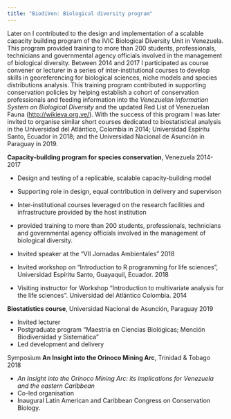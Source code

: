 ```yaml
---
title: "BiodiVen: Biological diversity program"
---
```


Later on I contributed to the design and implementation of a scalable capacity building program of the IVIC Biological Diversity Unit in Venezuela. This program provided training to more than 200 students, professionals, technicians and governmental agency officials involved in the management of biological diversity. Between 2014 and 2017 I participated as course convener or lecturer in a series of inter-institutional courses to develop skills in georeferencing for biological sciences, niche models and species distributions analysis. This training program contributed in supporting conservation policies by helping establish a cohort of conservation professionals and feeding information into the *Venezuelan Information System on Biological Diversity* and the updated Red List of Venezuelan Fauna (<http://wikieva.org.ve/>). With the success of this program I was later invited to organise similar short courses dedicated to biostatistical analysis in the Universidad del Atlántico, Colombia in 2014; Universidad Espíritu Santo, Ecuador in 2018; and the Universidad Nacional de Asunción in Paraguay in 2019. 

**Capacity-building program for species conservation**, Venezuela [2014-2017]{.cvdate}

- Design and testing of a replicable, scalable capacity-building model
- Supporting role in design, equal contribution in delivery and supervison 
- Inter-institutional courses leveraged on the research facilities and infrastructure provided by the host institution 
- provided training to more than 200 students, professionals, technicians and governmental agency officials involved in the management of biological diversity. 


- Invited speaker at the “VII Jornadas Ambientales” 2018	

- Invited workshop on “Introduction to R programming for life sciences”, Universidad Espíritu Santo, Guayaquil, Ecuador. 2018	

-	Visiting instructor for Workshop “Introduction to multivariate analysis for the life sciences”. Universidad del Atlántico Colombia. 2014



**Biostatistics course**, Universidad Nacional de Asunción, Paraguay [2019]{.cvdate}

- Invited lecturer
- Postgraduate program “Maestría en Ciencias Biológicas; Mención Biodiversidad y Sistemática” 
- Led development and delivery

Symposium **An Insight into the Orinoco Mining Arc**, Trinidad & Tobago [2018]{.cvdate}

- *An Insight into the Orinoco Mining Arc: its implications for Venezuela and the eastern Caribbean*
- Co-led organisation 
- Inaugural Latin American and Caribbean Congress on Conservation Biology. 
